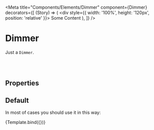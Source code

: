 <!---Badge.stories.mdx --->



<Meta
  title="Components/Elements/Dimmer"
  component={Dimmer}
  decorators={[
    (Story) => (
      <div style={{ width: '100%', height: '120px', position: 'relative' }}>
        <Heading>Some Content</Heading>
        <Story />
      </div>
    ),
  ]}
/>


# Dimmer

<Source language="jsx" code="import { Dimmer } from 'bycoders-ui-react'" />

Just a `Dimmer`.

<br></br>

## Properties

<ArgsTable of={Dimmer} />

## Default

In most of cases you should use it in this way:

<Preview>
  <Story
    name="Default"
    args={{
      page: false,
      inverted: false,
    }}
  >
    {Template.bind({})}
  </Story>
</Preview>

<ArgsTable story="Default" />
